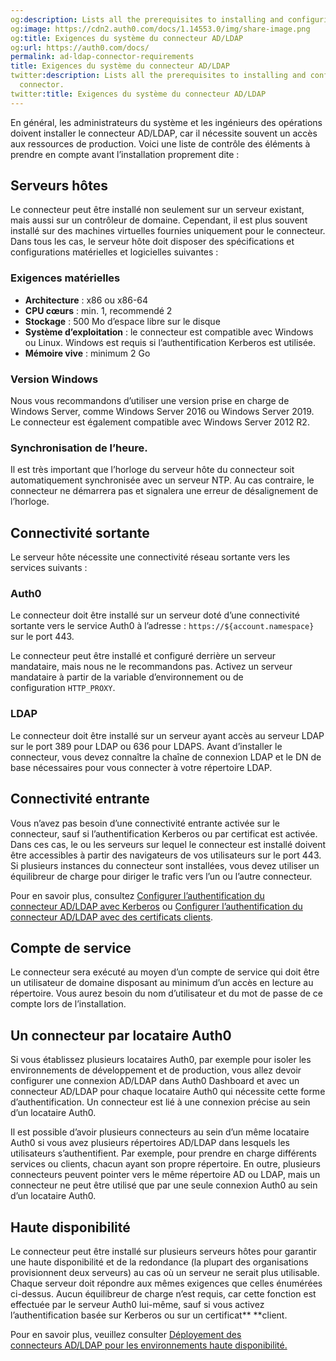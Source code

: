```yaml
---
og:description: Lists all the prerequisites to installing and configuring the connector.
og:image: https://cdn2.auth0.com/docs/1.14553.0/img/share-image.png
og:title: Exigences du système du connecteur AD/LDAP
og:url: https://auth0.com/docs/
permalink: ad-ldap-connector-requirements
title: Exigences du système du connecteur AD/LDAP
twitter:description: Lists all the prerequisites to installing and configuring the
  connector.
twitter:title: Exigences du système du connecteur AD/LDAP
---
```


En général, les administrateurs du système et les ingénieurs des opérations doivent installer le connecteur AD/LDAP, car il nécessite souvent un accès aux ressources de production. Voici une liste de contrôle des éléments à prendre en compte avant l’installation proprement dite :

## Serveurs hôtes

Le connecteur peut être installé non seulement sur un serveur existant, mais aussi sur un contrôleur de domaine. Cependant, il est plus souvent installé sur des machines virtuelles fournies uniquement pour le connecteur. Dans tous les cas, le serveur hôte doit disposer des spécifications et configurations matérielles et logicielles suivantes :

### Exigences matérielles

* **Architecture** : x86 ou x86-64
* **CPU cœurs** : min. 1, recommendé 2
* **Stockage** : 500 Mo d’espace libre sur le disque
* **Système d’exploitation** : le connecteur est compatible avec Windows ou Linux.  Windows est requis si l’authentification Kerberos est utilisée.
* **Mémoire vive** : minimum 2 Go

### Version Windows

Nous vous recommandons d’utiliser une version prise en charge de Windows Server, comme Windows Server 2016 ou Windows Server 2019. Le connecteur est également compatible avec Windows Server 2012 R2.

### Synchronisation de l’heure.

Il est très important que l’horloge du serveur hôte du connecteur soit automatiquement synchronisée avec un serveur NTP. Au cas contraire, le connecteur ne démarrera pas et signalera une erreur de désalignement de l’horloge.

## Connectivité sortante

Le serveur hôte nécessite une connectivité réseau sortante vers les services suivants :

### Auth0

Le connecteur doit être installé sur un serveur doté d’une connectivité sortante vers le service Auth0 à l’adresse :  `https://${account.namespace}` sur le port 443.

Le connecteur peut être installé et configuré derrière un serveur mandataire, mais nous ne le recommandons pas. Activez un serveur mandataire à partir de la variable d’environnement ou de configuration `HTTP_PROXY`.

### LDAP

Le connecteur doit être installé sur un serveur ayant accès au serveur LDAP sur le port 389 pour LDAP ou 636 pour LDAPS. Avant d’installer le connecteur, vous devez connaître la chaîne de connexion LDAP et le DN de base nécessaires pour vous connecter à votre répertoire LDAP.

## Connectivité entrante

Vous n’avez pas besoin d’une connectivité entrante activée sur le connecteur, sauf si l’authentification Kerberos ou par certificat est activée. Dans ces cas, le ou les serveurs sur lequel le connecteur est installé doivent être accessibles à partir des navigateurs de vos utilisateurs sur le port 443. Si plusieurs instances du connecteur sont installées, vous devez utiliser un équilibreur de charge pour diriger le trafic vers l’un ou l’autre connecteur.

Pour en savoir plus, consultez [Configurer l’authentification du connecteur AD/LDAP avec Kerberos](/extensions/ad-ldap-connector/configure-ad-ldap-connector-with-kerberos) ou [Configurer l’authentification du connecteur AD/LDAP avec des certificats clients](/extensions/ad-ldap-connector/configure-ad-ldap-connector-client-certificates).

## Compte de service

Le connecteur sera exécuté au moyen d’un compte de service qui doit être un utilisateur de domaine disposant au minimum d’un accès en lecture au répertoire. Vous aurez besoin du nom d’utilisateur et du mot de passe de ce compte lors de l’installation.

## Un connecteur par locataire Auth0

Si vous établissez plusieurs locataires Auth0, par exemple pour isoler les environnements de développement et de production, vous allez devoir configurer une connexion AD/LDAP dans Auth0 Dashboard et avec un connecteur AD/LDAP pour chaque locataire Auth0 qui nécessite cette forme d’authentification.  Un connecteur est lié à une connexion précise au sein d’un locataire Auth0.

Il est possible d’avoir plusieurs connecteurs au sein d’un même locataire Auth0 si vous avez plusieurs répertoires AD/LDAP dans lesquels les utilisateurs s’authentifient. Par exemple, pour prendre en charge différents services ou clients, chacun ayant son propre répertoire. En outre, plusieurs connecteurs peuvent pointer vers le même répertoire AD ou LDAP, mais un connecteur ne peut être utilisé que par une seule connexion Auth0 au sein d’un locataire Auth0.

## Haute disponibilité

Le connecteur peut être installé sur plusieurs serveurs hôtes pour garantir une haute disponibilité et de la redondance (la plupart des organisations provisionnent deux serveurs) au cas où un serveur ne serait plus utilisable. Chaque serveur doit répondre aux mêmes exigences que celles énumérées ci-dessus. Aucun équilibreur de charge n’est requis, car cette fonction est effectuée par le serveur Auth0 lui-même, sauf si vous activez l’authentification basée sur Kerberos ou sur un certificat** **client.

Pour en savoir plus, veuillez consulter [Déployement des connecteurs AD/LDAP pour les environnements haute disponibilité.](/extensions/ad-ldap-connector/ad-ldap-high-availability)